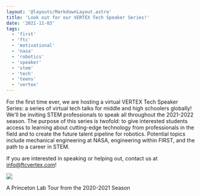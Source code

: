 ```yaml
---
layout: '@layouts/MarkdownLayout.astro'
title: 'Look out for our VERTEX Tech Speaker Series!'
date: '2021-11-03'
tags:
  - 'first'
  - 'ftc'
  - 'motivational'
  - 'nasa'
  - 'robotics'
  - 'speaker'
  - 'stem'
  - 'tech'
  - 'teens'
  - 'vertex'
---
```


For the first time ever, we are hosting a virtual VERTEX Tech Speaker Series: a series of virtual tech talks for middle and high schoolers globally! We'll be inviting STEM professionals to speak all throughout the 2021-2022 season. The purpose of this series is twofold: to give interested students access to learning about cutting-edge technology from professionals in the field and to create the future talent pipeline for robotics. Potential topics include mechanical engineering at NASA, engineering within FIRST, and the path to a career in STEM.

If you are interested in speaking or helping out, contact us at [info@ftcvertex.com](mailto:info@ftcvertex.com)!

![](/images/IMG_0021.png)

A Princeton Lab Tour from the 2020-2021 Season
